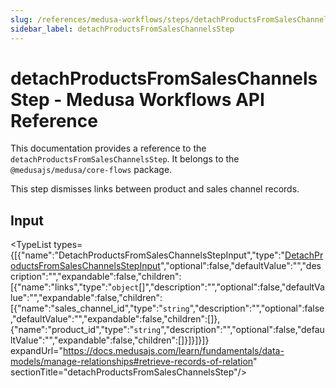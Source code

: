 ```yaml
---
slug: /references/medusa-workflows/steps/detachProductsFromSalesChannelsStep
sidebar_label: detachProductsFromSalesChannelsStep
---
```



# detachProductsFromSalesChannelsStep - Medusa Workflows API Reference

This documentation provides a reference to the `detachProductsFromSalesChannelsStep`. It belongs to the `@medusajs/medusa/core-flows` package.

This step dismisses links between product and sales channel records.

## Input

<TypeList types={[{"name":"DetachProductsFromSalesChannelsStepInput","type":"[DetachProductsFromSalesChannelsStepInput](../../../../interfaces/core_flows.DetachProductsFromSalesChannelsStepInput/page.mdx)","optional":false,"defaultValue":"","description":"","expandable":false,"children":[{"name":"links","type":"`object`[]","description":"","optional":false,"defaultValue":"","expandable":false,"children":[{"name":"sales_channel_id","type":"`string`","description":"","optional":false,"defaultValue":"","expandable":false,"children":[]},{"name":"product_id","type":"`string`","description":"","optional":false,"defaultValue":"","expandable":false,"children":[]}]}]}]} expandUrl="https://docs.medusajs.com/learn/fundamentals/data-models/manage-relationships#retrieve-records-of-relation" sectionTitle="detachProductsFromSalesChannelsStep"/>
